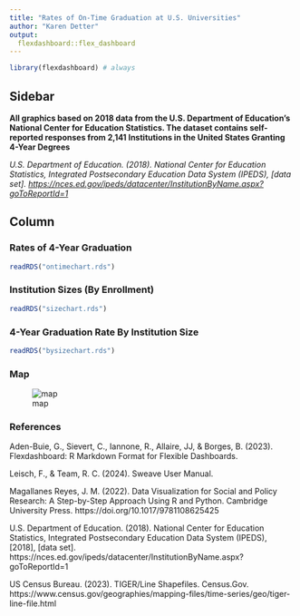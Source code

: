 ```yaml
---
title: "Rates of On-Time Graduation at U.S. Universities"
author: "Karen Detter"
output: 
  flexdashboard::flex_dashboard
---
```


```r
library(flexdashboard) # always
```

## Sidebar {.sidebar}

**All graphics based on 2018 data from the U.S. Department of Education's National Center for Education Statistics. The dataset contains self-reported responses from 2,141 Institutions in the United States Granting 4-Year Degrees**


*U.S. Department of Education. (2018). National Center for Education Statistics, Integrated Postsecondary Education Data System (IPEDS), [data set]. <https://nces.ed.gov/ipeds/datacenter/InstitutionByName.aspx?goToReportId=1>*


## Column {.tabset .tabset-fade}

### Rates of 4-Year Graduation

```r
readRDS("ontimechart.rds")
```

### Institution Sizes (By Enrollment)

```r
readRDS("sizechart.rds")
```

### 4-Year Graduation Rate By Institution Size

```r
readRDS("bysizechart.rds")
```

### Map

![map](map.png)

### References

Aden-Buie, G., Sievert, C., Iannone, R., Allaire, JJ, & Borges, B. (2023). Flexdashboard: R Markdown Format for Flexible Dashboards.

Leisch, F., & Team, R. C. (2024). Sweave User Manual.

Magallanes Reyes, J. M. (2022). Data Visualization for Social and Policy Research: A Step-by-Step Approach Using R and Python. Cambridge University Press. https://doi.org/10.1017/9781108625425

U.S. Department of Education. (2018). National Center for Education Statistics, Integrated Postsecondary Education Data System (IPEDS), [2018], [data set]. https://nces.ed.gov/ipeds/datacenter/InstitutionByName.aspx?goToReportId=1

US Census Bureau. (2023). TIGER/Line Shapefiles. Census.Gov. https://www.census.gov/geographies/mapping-files/time-series/geo/tiger-line-file.html


